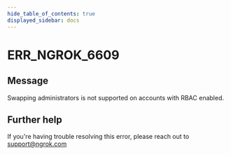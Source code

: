 ```yaml
---
hide_table_of_contents: true
displayed_sidebar: docs
---
```



# ERR_NGROK_6609

## Message

Swapping administrators is not supported on accounts with RBAC enabled.

<ErrorDetails error="err_ngrok_6609" />

## Further help

If you're having trouble resolving this error, please reach out to [support@ngrok.com](mailto:support@ngrok.com?subject=Help%20with%20ERR_NGROK_6609)
